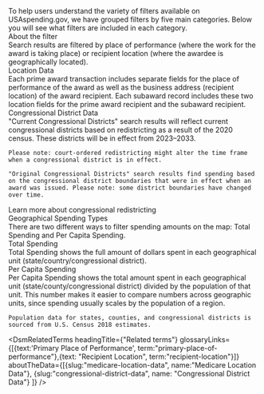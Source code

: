
<div className="collapsible-sidebar--dsm-wrapper--text-section">
    To help users understand the variety of filters available on USAspending.gov, we have grouped filters by five main categories. Below you will see what filters are included in each category.
</div>

<div className="collapsible-sidebar--dsm-wrapper--text-header">About the filter</div>
<div className="collapsible-sidebar--dsm-wrapper--text-section">
    Search results are filtered by place of performance <GlossaryLink term="primary-place-of-performance" />
    (where the work for the award is taking place) or recipient location <GlossaryLink term="recipient-location"/> (where the awardee is geographically located).
</div>

<div className="collapsible-sidebar--dsm-wrapper--text-header">Location Data</div>
<div className="collapsible-sidebar--dsm-wrapper--text-section">
    Each prime award transaction <GlossaryLink term="transaction"/> includes separate fields for the place of
    performance of the award as well as the business address (recipient location) of the award recipient.
    Each subaward <GlossaryLink term="sub-award"/> record includes these two location fields for the
    prime award recipient <GlossaryLink term="prime-award" /> and the subaward <GlossaryLink term="sub-award"/> recipient.
</div>

<div className="collapsible-sidebar--dsm-wrapper--text-header">Congressional District Data</div>
<div className="collapsible-sidebar--dsm-wrapper--text-section">
    "Current Congressional Districts" search results will reflect current congressional districts based on redistricting as a result of the 2020 census. These districts will be in effect from 2023–2033.

    Please note: court-ordered redistricting might alter the time frame when a congressional district is in effect.

    "Original Congressional Districts" search results find spending based on the congressional district boundaries that were in effect when an award was issued. Please note: some district boundaries have changed over time.
</div>

<div className="collapsible-sidebar--dsm-wrapper--text-links">
    <AboutTheDataLink slug="congressional-district-data">Learn more about congressional redistricting</AboutTheDataLink>
</div>

 <div className="collapsible-sidebar--dsm-wrapper--text-header">Geographical Spending Types </div>
 <div className="collapsible-sidebar--dsm-wrapper--text-section">
    There are two different ways to filter spending amounts on the map: Total Spending and Per Capita Spending.
</div>

<div className="collapsible-sidebar--dsm-wrapper--text-header">Total Spending</div>
<div className="collapsible-sidebar--dsm-wrapper--text-section">
    Total Spending shows the full amount of dollars spent in each geographical unit (state/country/congressional district).
</div>

<div className="collapsible-sidebar--dsm-wrapper--text-header">Per Capita Spending</div>
<div className="collapsible-sidebar--dsm-wrapper--text-section">
    Per Capita Spending shows the total amount spent in each geographical unit (state/county/congressional district) divided by the population of that unit. This number makes it easier to compare numbers across geographic units, since spending usually scales by the population of a region.

    Population data for states, counties, and congressional districts is sourced from U.S. Census 2018 estimates.
</div>

<DsmRelatedTerms headingTitle={"Related terms"} glossaryLinks={[{text:'Primary Place of Performance', term:"primary-place-of-performance"},{text: "Recipient Location", term:"recipient-location"}]} aboutTheData={[{slug:"medicare-location-data", name:"Medicare Location Data"}, {slug:"congressional-district-data", name: "Congressional District Data"} ]} />
